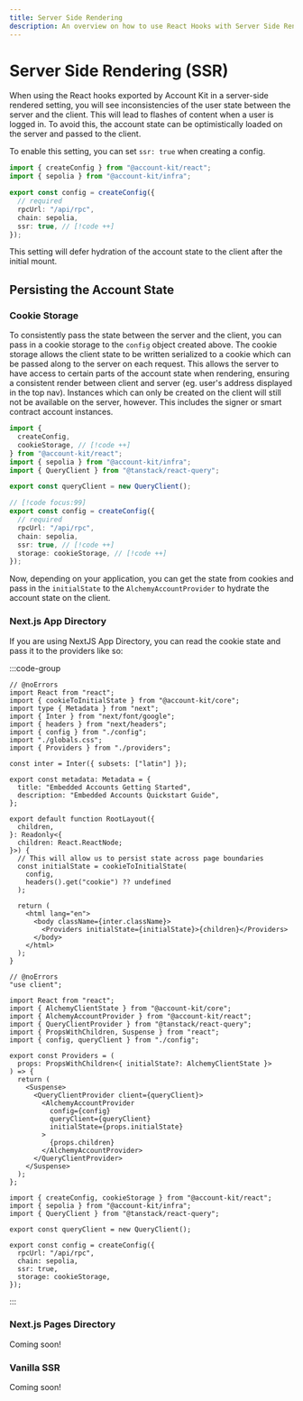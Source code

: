 ```yaml
---
title: Server Side Rendering
description: An overview on how to use React Hooks with Server Side Rendering
---
```


# Server Side Rendering (SSR)

When using the React hooks exported by Account Kit in a server-side rendered setting, you will see inconsistencies of the user state between the server and the client. This will lead to flashes of content when a user is logged in. To avoid this, the account state can be optimistically loaded on the server and passed to the client.

To enable this setting, you can set `ssr: true` when creating a config.

```ts twoslash [config.ts]
import { createConfig } from "@account-kit/react";
import { sepolia } from "@account-kit/infra";

export const config = createConfig({
  // required
  rpcUrl: "/api/rpc",
  chain: sepolia,
  ssr: true, // [!code ++]
});
```

This setting will defer hydration of the account state to the client after the initial mount.

## Persisting the Account State

### Cookie Storage

To consistently pass the state between the server and the client, you can pass in a cookie storage to the `config` object created above. The cookie storage allows the client state to be written serialized to a cookie which can be passed along to the server on each request. This allows the server to have access to certain parts of the account state when rendering, ensuring a consistent render between client and server (eg. user's address displayed in the top nav). Instances which can only be created on the client will still not be available on the server, however. This includes the signer or smart contract account instances.

```ts twoslash [config.ts]
import {
  createConfig,
  cookieStorage, // [!code ++]
} from "@account-kit/react";
import { sepolia } from "@account-kit/infra";
import { QueryClient } from "@tanstack/react-query";

export const queryClient = new QueryClient();

// [!code focus:99]
export const config = createConfig({
  // required
  rpcUrl: "/api/rpc",
  chain: sepolia,
  ssr: true, // [!code ++]
  storage: cookieStorage, // [!code ++]
});
```

Now, depending on your application, you can get the state from cookies and pass in the `initialState` to the `AlchemyAccountProvider` to hydrate the account state on the client.

### Next.js App Directory

If you are using NextJS App Directory, you can read the cookie state and pass it to the providers like so:

:::code-group

```tsx twoslash [layout.tsx]
// @noErrors
import React from "react";
import { cookieToInitialState } from "@account-kit/core";
import type { Metadata } from "next";
import { Inter } from "next/font/google";
import { headers } from "next/headers";
import { config } from "./config";
import "./globals.css";
import { Providers } from "./providers";

const inter = Inter({ subsets: ["latin"] });

export const metadata: Metadata = {
  title: "Embedded Accounts Getting Started",
  description: "Embedded Accounts Quickstart Guide",
};

export default function RootLayout({
  children,
}: Readonly<{
  children: React.ReactNode;
}>) {
  // This will allow us to persist state across page boundaries
  const initialState = cookieToInitialState(
    config,
    headers().get("cookie") ?? undefined
  );

  return (
    <html lang="en">
      <body className={inter.className}>
        <Providers initialState={initialState}>{children}</Providers>
      </body>
    </html>
  );
}
```

```tsx twoslash [providers.tsx]
// @noErrors
"use client";

import React from "react";
import { AlchemyClientState } from "@account-kit/core";
import { AlchemyAccountProvider } from "@account-kit/react";
import { QueryClientProvider } from "@tanstack/react-query";
import { PropsWithChildren, Suspense } from "react";
import { config, queryClient } from "./config";

export const Providers = (
  props: PropsWithChildren<{ initialState?: AlchemyClientState }>
) => {
  return (
    <Suspense>
      <QueryClientProvider client={queryClient}>
        <AlchemyAccountProvider
          config={config}
          queryClient={queryClient}
          initialState={props.initialState}
        >
          {props.children}
        </AlchemyAccountProvider>
      </QueryClientProvider>
    </Suspense>
  );
};
```

```tsx twoslash [config.ts]
import { createConfig, cookieStorage } from "@account-kit/react";
import { sepolia } from "@account-kit/infra";
import { QueryClient } from "@tanstack/react-query";

export const queryClient = new QueryClient();

export const config = createConfig({
  rpcUrl: "/api/rpc",
  chain: sepolia,
  ssr: true,
  storage: cookieStorage,
});
```

:::

### Next.js Pages Directory

Coming soon!

### Vanilla SSR

Coming soon!
